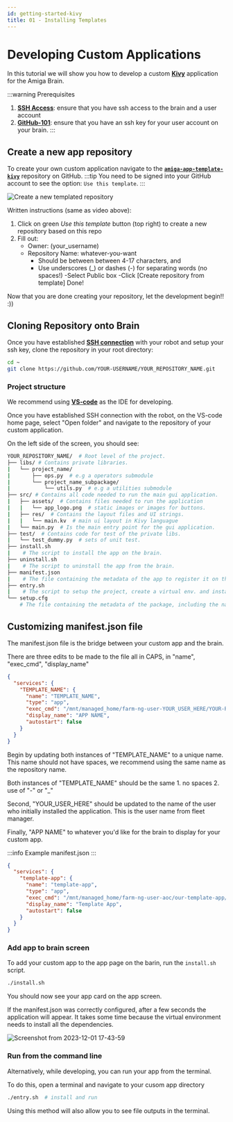 ```yaml
---
id: getting-started-kivy
title: 01 - Installing Templates
---
```


# Developing Custom Applications

In this tutorial we will show you how to develop a custom [**Kivy**](https://kivy.org/) application for the Amiga Brain.

:::warning Prerequisites

1. [**SSH Access**](/docs/ssh): ensure that you have ssh access to the brain and a user account
2. [**GitHub-101**](/docs/support/github-101#set-up-an-ssh-key): ensure that you have an ssh key for your user account
on your brain.
:::

## Create a new app repository

To create your own custom application navigate to the [**`amiga-app-template-kivy`**](https://github.com/farm-ng/amiga-app-template-kivy) repository on GitHub.
:::tip
You need to be signed into your GitHub account to see the option:  `Use this template`.
:::


![Create a new templated repository](https://user-images.githubusercontent.com/5157099/205272492-356c1540-948e-43dc-8f60-8992caa8d511.gif)

Written instructions (same as video above):
1. Click on green *Use this template* button (top right) to create a new repository based on this repo
2. Fill out:
    - Owner: (your_username)
    - Repository Name: whatever-you-want
        - Should be between between 4-17 characters, and
        - Use underscores (_) or dashes (-) for separating words (no spaces!)
    -Select Public box
    -Click [Create repository from template]
Done!

Now that you are done creating your repository, let the development begin!! :))

## Cloning Repository onto Brain

Once you have established [**SSH connection**](/docs/ssh) with your robot and setup your ssh key, clone the repository in your root directory:

```bash
cd ~
git clone https://github.com/YOUR-USERNAME/YOUR_REPOSITORY_NAME.git
```

### Project structure

We recommend using [**VS-code**](https://code.visualstudio.com/docs/introvideos/basics) as the IDE for developing.

Once you have established SSH connection with the robot, on the VS-code home page, select "Open folder" and navigate to
the repository of your custom application.

On the left side of the screen, you should see:

```bash
YOUR_REPOSITORY_NAME/  # Root level of the project.
├── libs/ # Contains private libraries.
|   └── project_name/
|       ├── ops.py  # e.g a operators submodule
|       └── project_name_subpackage/
|           └── utils.py  # e.g a utilities submodule
├── src/ # Contains all code needed to run the main gui application.
|   ├── assets/  # Contains files needed to run the application
|   |   └── app_logo.png  # static images or images for buttons.
|   ├── res/  # Contains the layout files and UI strings.
|   |   └── main.kv  # main ui layout in Kivy languague
|   └── main.py  # Is the main entry point for the gui application.
├── test/  # Contains code for test of the private libs.
|   └── test_dummy.py  # sets of unit test.
├── install.sh
|    # The script to install the app on the brain.
├── uninstall.sh
|    # The script to uninstall the app from the brain.
├── manifest.json
|    # The file containing the metadata of the app to register it on the brain.
├── entry.sh
|    # The script to setup the project, create a virtual env. and install dependencies.
└── setup.cfg
    # The file containing the metadata of the package, including the name, versioning, etc. Learn more here: https://setuptools.pypa.io/en/latest/userguide/declarative_config.html

```

## Customizing manifest.json file

The manifest.json file is the bridge between your custom app and the brain.

There are three edits to be made to the file all in CAPS, in "name", "exec_cmd", "display_name"

```json
{
  "services": {
    "TEMPLATE_NAME": {
      "name": "TEMPLATE_NAME",
      "type": "app",
      "exec_cmd": "/mnt/managed_home/farm-ng-user-YOUR_USER_HERE/YOUR-REPOSITORY-NAME/entry.sh",
      "display_name": "APP NAME",
      "autostart": false
    }
  }
}
```
Begin by updating both instances of "TEMPLATE_NAME" to a unique name.
This name should not have spaces, we recommend using the same name as the repository name.

Both instances of "TEMPLATE_NAME" should be the same
    1. no spaces
    2. use of "-" or "_"

Second, "YOUR_USER_HERE" should be updated to the name of the user who initially installed the application.
This is the user name from fleet manager.

Finally, "APP NAME" to whatever you'd like for the brain to display for your custom app.

:::info
Example manifest.json
:::

```json
{
  "services": {
    "template-app": {
      "name": "template-app",
      "type": "app",
      "exec_cmd": "/mnt/managed_home/farm-ng-user-aoc/our-template-app/entry.sh",
      "display_name": "Template App",
      "autostart": false
    }
  }
}
```

### Add app to brain screen

To add your custom app to the app page on the barin, run the `install.sh` script.

```bash
./install.sh
```

You should now see your app card on the app screen.

If the manifest.json was correctly configured, after a few seconds the application will appear.
It takes some time because the virtual environment needs to install all the dependencies.

![Screenshot from 2023-12-01 17-43-59](https://github.com/farm-ng/amiga-dev-kit/assets/5157099/aac51d8a-ec34-4b85-9e73-f151c008e64c)

### Run from the command line

Alternatively, while developing, you can run your app from the terminal.

To do this, open a terminal and navigate to your cusom app directory

```bash
./entry.sh  # install and run
```
Using this method will also allow you to see file outputs in the terminal.
